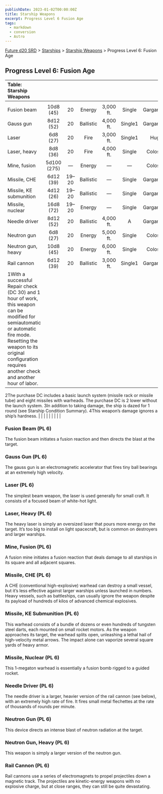 ```yaml
---
publishDate: 2023-01-02T00:00:00Z
title: Starship Weapons
excerpt: Progress Level 6 Fusion Age
tags:
  - markdown
  - conversion
  - Astro
---
```






[Future d20 SRD](/#futureD20) > [Starships](future-d20-srd-starships-index) > [Starship Weapons](future-d20-srd-starships-starship-weapons-index) > Progress Level 6: Fusion Age




## Progress Level 6: Fusion Age


| Table: Starship Weapons |  |  |  |  |  |  |  |  |
| :------------------------- | :--: | :--: | :--: | :--: | :--: | :--: | :--: | --: |
|  |  |  |  |  |  |  |  |  |
| Fusion beam | 10d8 (45) | 20 | Energy | 3,000 ft. | Single | Gargantuan | 33 | Res (+2) |
| Gauss gun | 8d12 (52) | 20 | Ballistic | 4,000 ft. | Single1 | Gargantuan | 35 | Res (+2) |
| Laser | 6d8 (27) | 20 | Fire | 3,000 ft. | Single1 | Huge | 28 | Lic (+1) |
| Laser, heavy | 8d8 (36) | 20 | Fire | 4,000 ft. | Single | Colossal | 31 | Res (+2) |
| Mine, fusion | 5d100 (275) | — | Energy | — | — | Colossal | 33 | Mil (+3) |
| Missile, CHE | 6d12 (39) | 19–20 | Ballistic | — | Single | Gargantuan | 252 | Mil (+3) |
| Missile, KE submunition | 4d12 (26) | 19–20 | Ballistic | — | Single | Gargantuan | 222 | Lic (+1) |
| Missile, nuclear | 16d8 (72) | 19–20 | Energy | — | Single | Gargantuan | 452 | Mil (+3) |
| Needle driver | 8d12 (52) | 20 | Ballistic | 4,000 ft. | A | Gargantuan | 36 | Lic (+1) |
| Neutron gun | 6d8 (27) | 20 | Energy | 5,000 ft. | Single | Colossal | 31 | Mil (+3) |
| Neutron gun, heavy | 10d8 (45) | 20 | Energy | 6,000 ft. | Single | Colossal | 35 | Mil (+3) |
| Rail cannon | 6d12 (39) | 20 | Ballistic | 3,000 ft. | Single1 | Gargantuan | 30 | Lic (+1) |
| 1With a successful Repair check (DC 30) and 1 hour of work, this weapon can be modified for semiautomatic or automatic fire mode. Resetting the weapon to its original configuration requires another check and another hour of labor.
2The purchase DC includes a basic launch system (missile rack or missile tube) and eight missiles with warheads. The purchase DC is 2 lower without the launch system.
3In addition to taking damage, the ship is dazed for 1 round (see Starship Condition Summary).
4This weapon’s damage ignores a ship’s hardness. |  |  |  |  |  |  |  |  |



### Fusion Beam (PL 6)


The fusion beam initiates a fusion reaction and then directs the blast at the target.


### Gauss Gun (PL 6)


The gauss gun is an electromagnetic accelerator that fires tiny ball bearings at an extremely high velocity.


### Laser (PL 6)


The simplest beam weapon, the laser is used generally for small craft. It consists of a focused beam of white-hot light.


### Laser, Heavy (PL 6)


The heavy laser is simply an oversized laser that pours more energy on the target. It’s too big to install on light spacecraft, but is common on destroyers and larger warships.


### Mine, Fusion (PL 6)


A fusion mine initiates a fusion reaction that deals damage to all starships in its square and all adjacent squares.


### Missile, CHE (PL 6)


A CHE (conventional high-explosive) warhead can destroy a small vessel, but it’s less effective against larger warships unless launched in numbers. Heavy vessels, such as battleships, can usually ignore the weapon despite its payload of hundreds of kilos of advanced chemical explosives.


### Missile, KE Submunition (PL 6)


This warhead consists of a bundle of dozens or even hundreds of tungsten steel darts, each mounted on small rocket motors. As the weapon approaches its target, the warhead splits open, unleashing a lethal hail of high-velocity metal arrows. The impact alone can vaporize several square yards of heavy armor.


### Missile, Nuclear (PL 6)


This 1-megaton warhead is essentially a fusion bomb rigged to a guided rocket.


### Needle Driver (PL 6)


The needle driver is a larger, heavier version of the rail cannon (see below), with an extremely high rate of fire. It fires small metal flechettes at the rate of thousands of rounds per minute.


### Neutron Gun (PL 6)


This device directs an intense blast of neutron radiation at the target.


### Neutron Gun, Heavy (PL 6)


This weapon is simply a larger version of the neutron gun.


### Rail Cannon (PL 6)


Rail cannons use a series of electromagnets to propel projectiles down a magnetic track. The projectiles are kinetic-energy weapons with no explosive charge, but at close ranges, they can still be quite devastating.



